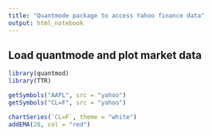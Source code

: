 ```yaml
---
title: "Quantmode package to access Yahoo finance data"
output: html_notebook
---
```


## Load quantmode and plot market data

```r
library(quantmod)
library(TTR)

getSymbols("AAPL", src = "yahoo")
getSymbols("CL=F", src = "yahoo")

chartSeries(`CL=F`, theme = "white")
addEMA(20, col = "red")



```


